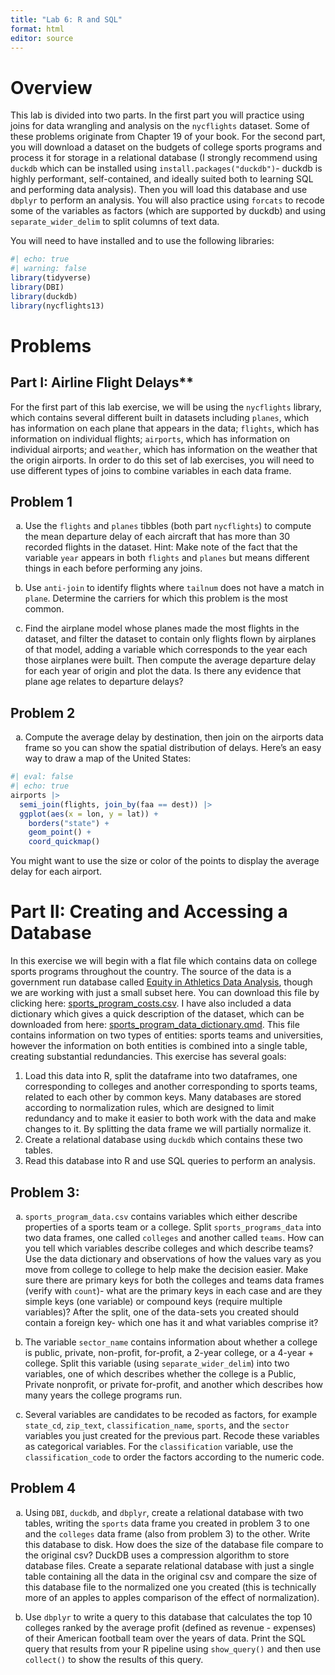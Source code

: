 ```yaml
---
title: "Lab 6: R and SQL"
format: html
editor: source
---
```


# Overview

This lab is divided into two parts. In the first part you will practice using joins for data 
wrangling and analysis on the `nycflights` dataset. Some of these problems originate from Chapter 19 of your book. 
For the second part, you will download a dataset on the budgets of college sports programs and process it for storage in a relational database 
(I strongly recommend using `duckdb` which can be installed using `install.packages("duckdb")`- duckdb is highly performant, self-contained, and ideally suited both to learning SQL and performing data analysis). Then you will load this database and use `dbplyr` to perform an analysis. 
You will also practice using `forcats` to recode some of the variables as factors (which are supported by duckdb) and using 
`separate_wider_delim` to split columns
of text data.

You will need to have installed and to use the following libraries:

```r
#| echo: true
#| warning: false
library(tidyverse)
library(DBI)
library(duckdb)
library(nycflights13)

```

# Problems

## Part I: Airline Flight Delays**

For the first part of this lab exercise, we will be using the `nycflights` library, which contains 
several different built in datasets including `planes`, which has information on each plane that
appears in the data; `flights`, which has information on individual flights; `airports`, which has information on individual airports; and `weather`, which has information on the weather that the origin airports. In order to do this set of lab exercises, you will need to use different types of joins to combine variables in each data frame.

## Problem 1

(a) Use the `flights` and `planes` tibbles (both part `nycflights`) to compute the mean departure delay of each aircraft that has more than 
30 recorded flights in the dataset. Hint: Make note of the fact that the variable `year` appears in both `flights` and `planes` but 
means different things in each before performing any joins.

(b) Use `anti-join` to identify flights where `tailnum` does not have a match in `plane`. Determine
the carriers for which this problem is the most common. 

(c) Find the airplane model whose planes made the most flights in the dataset, and filter the dataset to contain only flights flown by airplanes of that model, 
adding a variable which corresponds to the year each those airplanes were built. Then compute the average departure delay for each year of origin and plot the data. 
Is there any evidence that plane age relates to departure delays?

## Problem 2

(a) Compute the average delay by destination, then join on the airports data frame so you can show the spatial distribution of delays. Here’s an easy way to draw a map of the United States:

```r
#| eval: false
#| echo: true
airports |>
  semi_join(flights, join_by(faa == dest)) |>
  ggplot(aes(x = lon, y = lat)) +
    borders("state") +
    geom_point() +
    coord_quickmap()

```
You might want to use the size or color of the points to display the average delay for each airport.


# Part II: Creating and Accessing a Database

In this exercise we will begin with a flat file which contains data on college sports programs throughout the country. The source of the data is a government run database called [Equity in Athletics Data Analysis](https://ope.ed.gov/athletics/#/), though we are working with just
a small subset here. You can download this file by clicking here:
[sports_program_costs.csv](https://media.githubusercontent.com/media/georgehagstrom/DATA607Fall2025/refs/heads/main/website/assignments/labs/labData/sports_program_costs.csv). I have also included a data dictionary which gives a quick description of the dataset, which can be downloaded from here: [sports_program_data_dictionary.qmd](https://github.com/georgehagstrom/DATA607Fall2025/tree/main/website/assignments/labs/labData/sports_program_data_dictionary.qmd). This file contains information on two types of entities: sports teams and universities, however the information on both entities is combined into a single table, creating substantial redundancies. This exercise has several goals:

1. Load this data into R, split the dataframe into two dataframes, one corresponding to colleges and another corresponding to sports teams, related to each other by common keys. 
Many databases are stored according to normalization rules, which are designed to limit redundancy and to make it easier to both work with the data and make changes to it. By splitting the data frame we will partially normalize it.
2. Create a relational database using `duckdb` which contains these two tables.
3. Read this database into R and use SQL queries to perform an analysis. 

## Problem 3:

(a) `sports_program_data.csv` contains variables which either describe properties of a sports team or a college. Split `sports_programs_data` into two data frames, one called `colleges`
and another called `teams`. How can you tell which variables describe colleges and which describe teams? Use the data dictionary and observations of how the values vary as you move from college to college to help make the decision easier. Make sure there are primary keys for both the colleges and teams data frames (verify with `count`)- what are the primary keys in each case and are they simple keys (one variable) or compound keys (require multiple variables)? After the split, one of the data-sets you created should contain a foreign key- which one has it and what variables comprise it?

(b)  The variable `sector_name` contains information about whether a college is public, private, 
non-profit, for-profit, a 2-year college, or a 4-year + college. Split this variable (using `separate_wider_delim`) into two variables, one of which describes whether the college is a Public, Private nonprofit, or private for-profit, and another which describes how many years the college programs run.

(c) Several variables are candidates to be recoded as factors, for example `state_cd`, 
`zip_text`, `classification_name`, `sports`, and the `sector` variables you just created for the previous part. 
Recode these variables as categorical variables. For the `classification` variable, use the `classification_code` to order the 
factors according to the numeric code. 

## Problem 4

(a) Using `DBI`, `duckdb`, and `dbplyr`, create a relational database with two tables, writing the `sports` data frame you created in problem 3 to one and the `colleges` data frame (also from problem 3) to the other. Write this database to disk. How does the size of the database file compare to the original csv? DuckDB uses a compression algorithm to store database files.
Create a separate relational database with just a single table containing all the data in the original csv and compare the size of this database file to the normalized one you created 
(this is technically more of an apples to apples comparison of the effect of normalization).

(b) Use `dbplyr` to write a query to this database that calculates the top 10 colleges ranked by
the average profit (defined as revenue - expenses) of their American football team over the years of data. Print the SQL query that results from your R pipeline using `show_query()` and then use `collect()` to show the results of this query.
